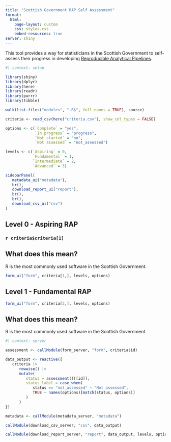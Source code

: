 ```yaml
---
title: "Scottish Government RAP Self Assessment"
format:
  html:
    page-layout: custom
    css: styles.css
    embed-resources: true
server: shiny
---
```


This tool provides a way for statisticians in the Scottish Government to self-assess their progress in developing [Reproducible Analytical Pipelines](https://analysisfunction.civilservice.gov.uk/support/reproducible-analytical-pipelines/).
    
```r
#| context: setup

library(shiny)
library(dplyr)
library(here)
library(readr)
library(purrr)
library(tibble)

walk(list.files("modules", ".R$", full.names = TRUE), source)

criteria <- read_csv(here("criteria.csv"), show_col_types = FALSE)

options <- c(`Complete` = "yes", 
             `In progress` = "progress", 
             `Not started` = "no",
             `Not assessed` = "not_assessed")

levels <- c(`Aspiring` = 0,
            `Fundamental` = 1,
            `Intermediate` = 2,
            `Advanced` = 3)
```

::: {.panel-sidebar}
```r
sidebarPanel(
   metadata_ui("metadata"),
   br(),
   download_report_ui("report"),
   br(),
   br(),
   download_csv_ui("csv")
)
```
:::

::: {.panel-center}

## Level 0 - Aspiring RAP

### `r criteria$criteria[1]`

::: {.callout-tip collapse="true"}
## What does this mean?

R is the most commonly used software in the Scottish Government.
:::

```r
form_ui("form", criteria[1,], levels, options)
```


## Level 1 - Fundamental RAP

```r
form_ui("form", criteria[2,], levels, options)
```

::: {.callout-tip collapse="true"}
## What does this mean?

R is the most commonly used software in the Scottish Government.
:::

:::

```r
#| context: server

assessment <- callModule(form_server, "form", criteria$id)

data_output <- reactive({
   criteria |>
      rowwise() |> 
      mutate(
         status = assessment()[[id]],
         status_label = case_when(
            status == "not_assessed" ~ "Not assessed",
            TRUE ~ names(options)[match(status, options)]
         )
      )
})

metadata <- callModule(metadata_server, "metadata")

callModule(download_csv_server, "csv", data_output)

callModule(download_report_server, "report", data_output, levels, options, metadata)
```
